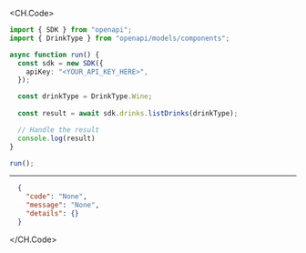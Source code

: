 
<CH.Code>
```typescript ListDrinks.ts
import { SDK } from "openapi";
import { DrinkType } from "openapi/models/components";

async function run() {
  const sdk = new SDK({
    apiKey: "<YOUR_API_KEY_HERE>",
  });

  const drinkType = DrinkType.Wine;
  
  const result = await sdk.drinks.listDrinks(drinkType);

  // Handle the result
  console.log(result)
}

run();
```
---

```json Example Response
  {
    "code": "None",
    "message": "None",
    "details": {}
  }
```
</CH.Code>
